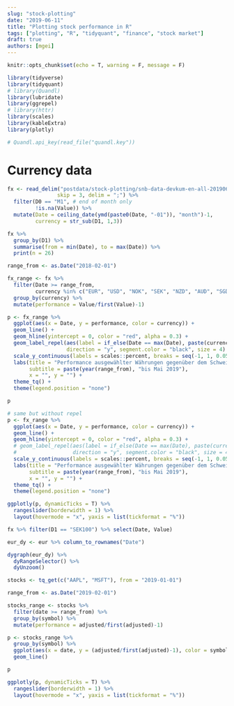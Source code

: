 ```yaml
---
slug: "stock-plotting"
date: "2019-06-11"
title: "Plotting stock performance in R"
tags: ["plotting", "R", "tidyquant", "finance", "stock market"]
draft: true
authors: [mgei]
---
```


```r
knitr::opts_chunk$set(echo = T, warning = F, message = F)
```

```r
library(tidyverse)
library(tidyquant)
# library(Quandl)
library(lubridate)
library(ggrepel)
# library(httr)
library(scales)
library(kableExtra)
library(plotly)

# Quandl.api_key(read_file("quandl.key"))
```

# Currency data

```r

fx <- read_delim("postdata/stock-plotting/snb-data-devkum-en-all-20190603_1430.csv",
                skip = 3, delim = ";") %>% 
  filter(D0 == "M1", # end of month only
         !is.na(Value)) %>% 
  mutate(Date = ceiling_date(ymd(paste0(Date, "-01")), "month")-1,
         currency = str_sub(D1, 1,3))

fx %>% 
  group_by(D1) %>% 
  summarise(from = min(Date), to = max(Date)) %>% 
  print(n = 26)

range_from <- as.Date("2018-02-01")

fx_range <- fx %>% 
  filter(Date >= range_from,
         currency %in% c("EUR", "USD", "NOK", "SEK", "NZD", "AUD", "SGD")) %>% 
  group_by(currency) %>% 
  mutate(performance = Value/first(Value)-1)

p <- fx_range %>% 
  ggplot(aes(x = Date, y = performance, color = currency)) +
  geom_line() +
  geom_hline(yintercept = 0, color = "red", alpha = 0.3) +
  geom_label_repel(aes(label = if_else(Date == max(Date), paste(currency, percent(performance)), NA_character_)), 
                   direction = "y", segment.color = "black", size = 4) +
  scale_y_continuous(labels = scales::percent, breaks = seq(-1, 1, 0.05)) +
  labs(title = "Performance ausgewählter Währungen gegenüber dem Schweizer Franken",
       subtitle = paste(year(range_from), "bis Mai 2019"),
       x = "", y = "") +
  theme_tq() +
  theme(legend.position = "none")

p

# same but without repel
p <- fx_range %>% 
  ggplot(aes(x = Date, y = performance, color = currency)) +
  geom_line() +
  geom_hline(yintercept = 0, color = "red", alpha = 0.3) +
  # geom_label_repel(aes(label = if_else(Date == max(Date), paste(currency, percent(performance)), NA_character_)), 
  #                  direction = "y", segment.color = "black", size = 4) +
  scale_y_continuous(labels = scales::percent, breaks = seq(-1, 1, 0.05)) +
  labs(title = "Performance ausgewählter Währungen gegenüber dem Schweizer Franken",
       subtitle = paste(year(range_from), "bis Mai 2019"),
       x = "", y = "") +
  theme_tq() +
  theme(legend.position = "none")

ggplotly(p, dynamicTicks = T) %>%
  rangeslider(borderwidth = 1) %>%
  layout(hovermode = "x", yaxis = list(tickformat = "%"))

```


```r

fx %>% filter(D1 == "SEK100") %>% select(Date, Value)

eur_dy <- eur %>% column_to_rownames("Date")

dygraph(eur_dy) %>% 
  dyRangeSelector() %>% 
  dyUnzoom() 

```

```r

stocks <- tq_get(c("AAPL", "MSFT"), from = "2019-01-01")

range_from <- as.Date("2019-02-01")

stocks_range <- stocks %>% 
  filter(date >= range_from) %>% 
  group_by(symbol) %>% 
  mutate(performance = adjusted/first(adjusted)-1)

p <- stocks_range %>% 
  group_by(symbol) %>% 
  ggplot(aes(x = date, y = (adjusted/first(adjusted)-1), color = symbol, group = symbol)) +
  geom_line()

p

ggplotly(p, dynamicTicks = T) %>%
  rangeslider(borderwidth = 1) %>%
  layout(hovermode = "x", yaxis = list(tickformat = "%"))
```